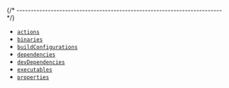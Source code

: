 
{/* ------------------------------------------------------------------------ */}

- [`actions`](/docs/metadata/actions/)
- [`binaries`](/docs/metadata/binaries/)
- [`buildConfigurations`](/docs/metadata/buildConfigurations/)
- [`dependencies`](/docs/metadata/dependencies/)
- [`devDependencies`](/docs/metadata/devDependencies/)
- [`executables`](/docs/metadata/executables/)
- [`properties`](/docs/metadata/properties/)
